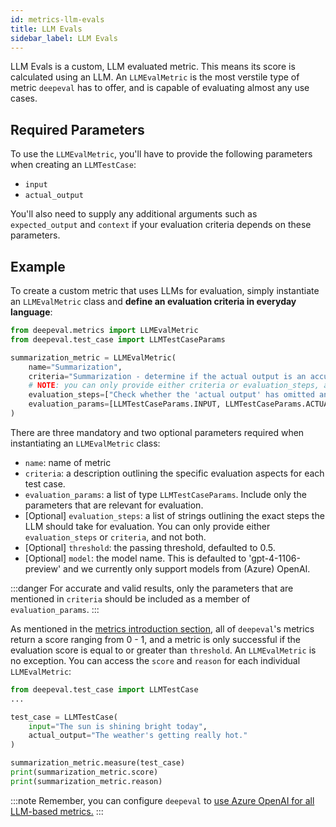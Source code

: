 ```yaml
---
id: metrics-llm-evals
title: LLM Evals
sidebar_label: LLM Evals
---
```


LLM Evals is a custom, LLM evaluated metric. This means its score is calculated using an LLM. An `LLMEvalMetric` is the most verstile type of metric `deepeval` has to offer, and is capable of evaluating almost any use cases.

## Required Parameters

To use the `LLMEvalMetric`, you'll have to provide the following parameters when creating an `LLMTestCase`:

- `input`
- `actual_output`

You'll also need to supply any additional arguments such as `expected_output` and `context` if your evaluation criteria depends on these parameters.

## Example

To create a custom metric that uses LLMs for evaluation, simply instantiate an `LLMEvalMetric` class and **define an evaluation criteria in everyday language**:

```python
from deepeval.metrics import LLMEvalMetric
from deepeval.test_case import LLMTestCaseParams

summarization_metric = LLMEvalMetric(
    name="Summarization",
    criteria="Summarization - determine if the actual output is an accurate and concise summarization of the input.",
    # NOTE: you can only provide either criteria or evaluation_steps, and not both
    evaluation_steps=["Check whether the 'actual output' has omitted any detail from 'input'"],
    evaluation_params=[LLMTestCaseParams.INPUT, LLMTestCaseParams.ACTUAL_OUTPUT],
)
```

There are three mandatory and two optional parameters required when instantiating an `LLMEvalMetric` class:

- `name`: name of metric
- `criteria`: a description outlining the specific evaluation aspects for each test case.
- `evaluation_params`: a list of type `LLMTestCaseParams`. Include only the parameters that are relevant for evaluation.
- [Optional] `evaluation_steps`: a list of strings outlining the exact steps the LLM should take for evaluation. You can only provide either `evaluation_steps` or `criteria`, and not both.
- [Optional] `threshold`: the passing threshold, defaulted to 0.5.
- [Optional] `model`: the model name. This is defaulted to 'gpt-4-1106-preview' and we currently only support models from (Azure) OpenAI.

:::danger
For accurate and valid results, only the parameters that are mentioned in `criteria` should be included as a member of `evaluation_params`.
:::

As mentioned in the [metrics introduction section](metrics-introduction), all of `deepeval`'s metrics return a score ranging from 0 - 1, and a metric is only successful if the evaluation score is equal to or greater than `threshold`. An `LLMEvalMetric` is no exception. You can access the `score` and `reason` for each individual `LLMEvalMetric`:

```python
from deepeval.test_case import LLMTestCase
...

test_case = LLMTestCase(
    input="The sun is shining bright today",
    actual_output="The weather's getting really hot."
)

summarization_metric.measure(test_case)
print(summarization_metric.score)
print(summarization_metric.reason)
```

:::note
Remember, you can configure `deepeval` to [use Azure OpenAI for all LLM-based metrics.](metrics-introduction#using-azure-openai)
:::
